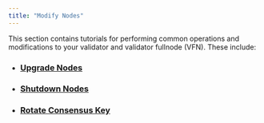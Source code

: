 ```yaml
---
title: "Modify Nodes"
---
```






This section contains tutorials for performing common operations and modifications to your validator and
validator fullnode (VFN). These include:

- ### [Upgrade Nodes](/ja/network/nodes/validator-node/modify-nodes/update-validator-node)
- ### [Shutdown Nodes](/ja/network/nodes/validator-node/modify-nodes/shutting-down-nodes)
- ### [Rotate Consensus Key](/ja/network/nodes/validator-node/modify-nodes/rotate-consensus-key)

